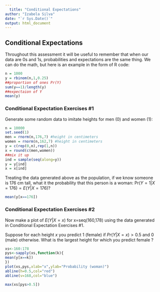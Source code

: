 ```yaml
---
  title: "Conditional Expectations"
author: "Izabela Silva"
date: "`r Sys.Date()`"
output: html_document
---
```


## Conditional Expectations

Throughout this assessment it will be useful to remember that when our data are 0s and 1s, probabilities and expectations are the same thing. We can do the math, but here is an example in the form of R code:

```r
n = 1000
y = rbinom(n,1,0.25)
##proportion of ones Pr(Y)
sum(y==1)/length(y)
##expectaion of Y
mean(y)
```

### Conditional Expectation Exercises #1

Generate some random data to imitate heights for men (0) and women (1):

```r
n = 10000
set.seed(1)
men = rnorm(n,176,7) #height in centimeters
women = rnorm(n,162,7) #height in centimeters
y = c(rep(0,n),rep(1,n))
x = round(c(men,women))
##mix it up
ind = sample(seq(along=y))
y = y[ind]
x = x[ind]
```

Treating the data generated above as the population, if we know someone is 176 cm tall, what it the probability that this person is a woman: $\text{Pr}(Y=1|X=176)=E(Y|X=176)$?

```r
mean(y[x==176])
```

### Conditional Expectation Exercises #2

Now make a plot of $E(Y|X=x)$ for x=seq(160,178) using the data generated in Conditional Expectation Exercises #1.

Suppose for each height $x$ you predict $1$ (female) if $Pr(Y|X=x)\gt 0.5$ and $0$ (male) otherwise. What is the largest height for which you predict female ?

```r
xs<-160:178
pys<-sapply(xs,function(k){
mean(y[x==k])
})
plot(xs,pys,xlab="x",ylab="Probability (woman)")
abline(h=0.5,col="red")
abline(v=168,col="blue")

max(xs[pys>0.5])
```
